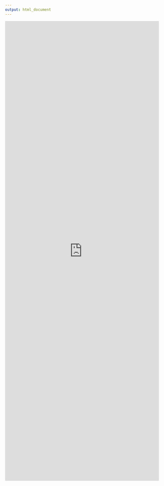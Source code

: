 ```yaml
---
output: html_document
---
```


<iframe width ="100%" height = "1500" frameborder="no" src="https://maticjancic.shinyapps.io/distance_sampling/"> </iframe>